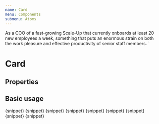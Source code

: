 ```yaml
---
name: Card
menu: Components
submenu: Atoms
---
```



  As a COO of a fast-growing Scale-Up that currently onboards 
  at least 20 new employees a week, something that puts an enormous 
  strain on both the work pleasure and effective productivity of 
  senior staff members.
`

# Card

## Properties

<Props of={Card} />

## Basic usage

<Playground>
  <DisplayContainer colorMode="primary">
    <Card title="Market Validation">{snippet}</Card>
  </DisplayContainer>
</Playground>

<Playground>
  <DisplayContainer colorMode="accent">
    <Card contrast variant="brightGreen" title="Market Validation">{snippet}</Card>
  </DisplayContainer>
  <DisplayContainer colorMode="primary">
    <Card contrast variant="skyBlue" title="Market Validation">{snippet}</Card>
  </DisplayContainer>
  <DisplayContainer colorMode="text">
    <Card contrast variant="midnight" title="Market Validation">{snippet}</Card>
  </DisplayContainer>
  <DisplayContainer colorMode="secondary">
    <Card contrast variant="lobster" title="Market Validation">{snippet}</Card>
  </DisplayContainer>
</Playground>

<Playground>
  <DisplayContainer>
    <Card simple variant="brightGreen" title="Market Validation">{snippet}</Card>
  </DisplayContainer>
  <DisplayContainer>
    <Card simple variant="skyBlue" title="Market Validation">{snippet}</Card>
  </DisplayContainer>
  <DisplayContainer>
    <Card simple variant="midnight" title="Market Validation">{snippet}</Card>
  </DisplayContainer>
  <DisplayContainer>
    <Card simple variant="lobster" title="Market Validation">{snippet}</Card>
  </DisplayContainer>
</Playground>
